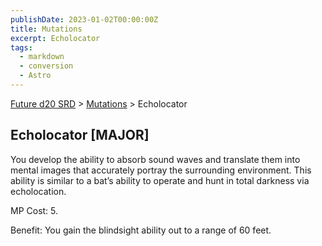 ```yaml
---
publishDate: 2023-01-02T00:00:00Z
title: Mutations
excerpt: Echolocator
tags:
  - markdown
  - conversion
  - Astro
---
```






[Future d20 SRD](/#futureD20) > [Mutations](future-d20-srd-mutations-index) > Echolocator




## Echolocator [MAJOR]


You develop the ability to absorb sound waves and translate them into mental images that accurately portray the surrounding environment. This ability is similar to a bat’s ability to operate and hunt in total darkness via echolocation.


MP Cost: 5.


Benefit: You gain the blindsight ability out to a range of 60 feet.



